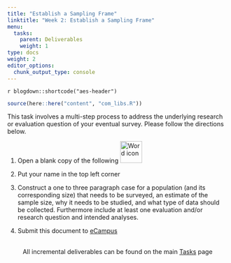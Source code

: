 ```yaml
---
title: "Establish a Sampling Frame"
linktitle: "Week 2: Establish a Sampling Frame"
menu:
  tasks:
    parent: Deliverables
    weight: 1
type: docs
weight: 2
editor_options: 
  chunk_output_type: console
---
```


`r blogdown::shortcode("aes-header")`

```r
source(here::here("content", "com_libs.R"))
```

<style>
ul {
    margin-left: 1.5em
}
</style>

This task involves a multi-step process to address the underlying research or evaluation question of your eventual survey. Please follow the directions below.

1. Open a blank copy of the following <img src="/logos/word-ico.png" alt="Word icon" width="50">

2. Put your name in the top left corner

3. Construct a one to three paragraph case for a population (and its corresponding size) that needs to be surveyed, an estimate of the sample size, why it needs to be studied, and what type of data should be collected. Furthermore include at least one evaluation and/or research question and intended analyses.

4. Submit this document to <a target="_blank" href="https://ecampus.wvu.edu/">eCampus</a><br><br>

<center>
<p id="rounded_corners">
All incremental deliverables can be found on the main <a href="/tasks/#deliverables">Tasks</a> page
<p>
</center>

<br />

